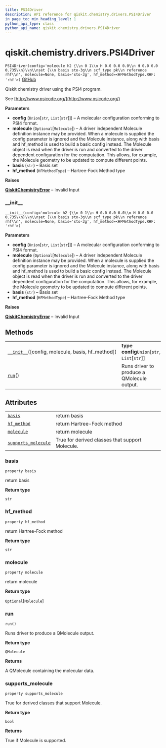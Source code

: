 ```yaml
---
title: PSI4Driver
description: API reference for qiskit.chemistry.drivers.PSI4Driver
in_page_toc_min_heading_level: 1
python_api_type: class
python_api_name: qiskit.chemistry.drivers.PSI4Driver
---
```


# qiskit.chemistry.drivers.PSI4Driver

<span id="qiskit.chemistry.drivers.PSI4Driver" />

`PSI4Driver(config='molecule h2 {\\n 0 1\\n H 0.0 0.0 0.0\\n H 0.0 0.0 0.735\\n}\\n\\nset {\\n basis sto-3g\\n scf_type pk\\n reference rhf\\n', molecule=None, basis='sto-3g', hf_method=<HFMethodType.RHF: 'rhf'>)` [GitHub](https://github.com/qiskit-community/qiskit-aqua/tree/stable/0.9/qiskit/chemistry/drivers/psi4d/psi4driver.py "view source code")

Qiskit chemistry driver using the PSI4 program.

See [http://www.psicode.org/](http://www.psicode.org/)

**Parameters**

*   **config** (`Union`\[`str`, `List`\[`str`]]) – A molecular configuration conforming to PSI4 format.
*   **molecule** (`Optional`\[`Molecule`]) – A driver independent Molecule definition instance may be provided. When a molecule is supplied the config parameter is ignored and the Molecule instance, along with basis and hf\_method is used to build a basic config instead. The Molecule object is read when the driver is run and converted to the driver dependent configuration for the computation. This allows, for example, the Molecule geometry to be updated to compute different points.
*   **basis** (`str`) – Basis set
*   **hf\_method** (`HFMethodType`) – Hartree-Fock Method type

**Raises**

[**QiskitChemistryError**](qiskit.chemistry.QiskitChemistryError "qiskit.chemistry.QiskitChemistryError") – Invalid Input

### \_\_init\_\_

<span id="qiskit.chemistry.drivers.PSI4Driver.__init__" />

`__init__(config='molecule h2 {\\n 0 1\\n H 0.0 0.0 0.0\\n H 0.0 0.0 0.735\\n}\\n\\nset {\\n basis sto-3g\\n scf_type pk\\n reference rhf\\n', molecule=None, basis='sto-3g', hf_method=<HFMethodType.RHF: 'rhf'>)`

**Parameters**

*   **config** (`Union`\[`str`, `List`\[`str`]]) – A molecular configuration conforming to PSI4 format.
*   **molecule** (`Optional`\[`Molecule`]) – A driver independent Molecule definition instance may be provided. When a molecule is supplied the config parameter is ignored and the Molecule instance, along with basis and hf\_method is used to build a basic config instead. The Molecule object is read when the driver is run and converted to the driver dependent configuration for the computation. This allows, for example, the Molecule geometry to be updated to compute different points.
*   **basis** (`str`) – Basis set
*   **hf\_method** (`HFMethodType`) – Hartree-Fock Method type

**Raises**

[**QiskitChemistryError**](qiskit.chemistry.QiskitChemistryError "qiskit.chemistry.QiskitChemistryError") – Invalid Input

## Methods

|                                                                                                                                                    |                                                |
| -------------------------------------------------------------------------------------------------------------------------------------------------- | ---------------------------------------------- |
| [`__init__`](#qiskit.chemistry.drivers.PSI4Driver.__init__ "qiskit.chemistry.drivers.PSI4Driver.__init__")(\[config, molecule, basis, hf\_method]) | **type config**`Union`\[`str`, `List`\[`str`]] |
| [`run`](#qiskit.chemistry.drivers.PSI4Driver.run "qiskit.chemistry.drivers.PSI4Driver.run")()                                                      | Runs driver to produce a QMolecule output.     |

## Attributes

|                                                                                                                                       |                                                 |
| ------------------------------------------------------------------------------------------------------------------------------------- | ----------------------------------------------- |
| [`basis`](#qiskit.chemistry.drivers.PSI4Driver.basis "qiskit.chemistry.drivers.PSI4Driver.basis")                                     | return basis                                    |
| [`hf_method`](#qiskit.chemistry.drivers.PSI4Driver.hf_method "qiskit.chemistry.drivers.PSI4Driver.hf_method")                         | return Hartree-Fock method                      |
| [`molecule`](#qiskit.chemistry.drivers.PSI4Driver.molecule "qiskit.chemistry.drivers.PSI4Driver.molecule")                            | return molecule                                 |
| [`supports_molecule`](#qiskit.chemistry.drivers.PSI4Driver.supports_molecule "qiskit.chemistry.drivers.PSI4Driver.supports_molecule") | True for derived classes that support Molecule. |

### basis

<span id="qiskit.chemistry.drivers.PSI4Driver.basis" />

`property basis`

return basis

**Return type**

`str`

### hf\_method

<span id="qiskit.chemistry.drivers.PSI4Driver.hf_method" />

`property hf_method`

return Hartree-Fock method

**Return type**

`str`

### molecule

<span id="qiskit.chemistry.drivers.PSI4Driver.molecule" />

`property molecule`

return molecule

**Return type**

`Optional`\[`Molecule`]

### run

<span id="qiskit.chemistry.drivers.PSI4Driver.run" />

`run()`

Runs driver to produce a QMolecule output.

**Return type**

`QMolecule`

**Returns**

A QMolecule containing the molecular data.

### supports\_molecule

<span id="qiskit.chemistry.drivers.PSI4Driver.supports_molecule" />

`property supports_molecule`

True for derived classes that support Molecule.

**Return type**

`bool`

**Returns**

True if Molecule is supported.

